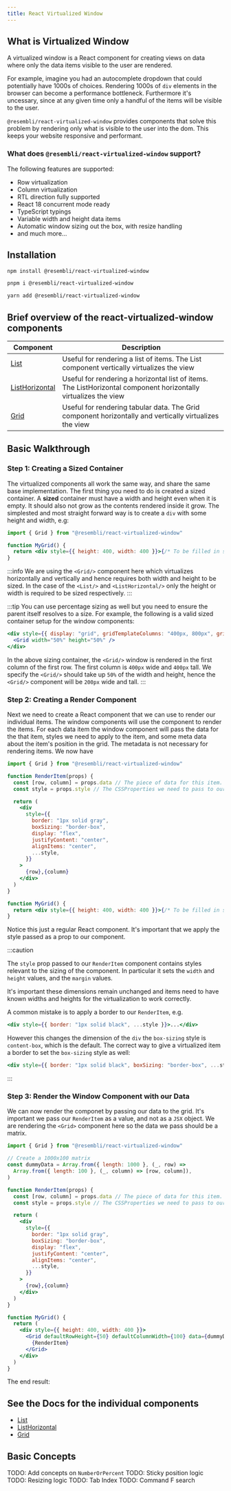 ```yaml
---
title: React Virtualized Window
---
```


## What is Virtualized Window

A virtualized window is a React component for creating views on data where only the data items visible to the user are rendered.

For example, imagine you had an autocomplete dropdown that could potentially have 1000s of choices. Rendering 1000s of `div`
elements in the browser can become a performance bottleneck. Furthermore it's uncessary, since at any given time only a handful of the
items will be visible to the user.

`@resembli/react-virtualized-window` provides components that solve this problem by rendering only what is visible to the user into the dom.
This keeps your website responsive and performant.

### What does `@resembli/react-virtualized-window` support?

The following features are supported:

- Row virtualization
- Column virtualization
- RTL direction fully supported
- React 18 concurrent mode ready
- TypeScript typings
- Variable width and height data items
- Automatic window sizing out the box, with resize handling
- and much more...

## Installation


<Tabs>
<TabItem value="npm" label="npm">

```bash
npm install @resembli/react-virtualized-window
```

</TabItem>
<TabItem value="pnpm" label="pnpm">

```bash
pnpm i @resembli/react-virtualized-window
```

</TabItem>
<TabItem value="yarn" label="yarn">

```bash
yarn add @resembli/react-virtualized-window
```

</TabItem>
</Tabs>

## Brief overview of the react-virtualized-window components

| Component                                                        | Description                                                                                                     |
| ---------------------------------------------------------------- | --------------------------------------------------------------------------------------------------------------- |
| [List](/docs/react-virtualized-window/list)                      | Useful for rendering a list of items. The List component vertically virtualizes the view                        |
| [ListHorizontal](/docs/react-virtualized-window/list-horizontal) | Useful for rendering a horizontal list of items. The ListHorizontal component horizontally virtualizes the view |
| [Grid](/docs/react-virtualized-window/grid)                      | Useful for rendering tabular data. The Grid component horizontally and vertically virtualizes the view          |

## Basic Walkthrough

### Step 1: Creating a Sized Container

The virtualized components all work the same way, and share the same base implementation. The first thing you need to do is created a sized container.
A **sized** container must have a width and height even when it is empty. It should also not grow as the contents rendered inside it grow. The simplested
and most straight forward way is to create a `div` with some height and width, e.g:

```jsx
import { Grid } from "@resembli/react-virtualized-window"

function MyGrid() {
  return <div style={{ height: 400, width: 400 }}>{/* To be filled in soon */}</div>
}
```

:::info
We are using the `<Grid/>` component here which virtualizes horizontally and vertically and hence requires both width and height to be sized.
In the case of the `<List/>` and `<ListHorizontal/>` only the height or width is required to be sized respectively.
:::

:::tip
You can use percentage sizing as well but you need to ensure the parent itself resolves to a size. For example, the following is a valid
sized container setup for the window components:

```jsx
<div style={{ display: "grid", gridTemplateColumns: "400px, 800px", gridTemplateRows: 400 }}>
  <Grid width="50%" height="50%" />
</div>
```

In the above sizing container, the `<Grid/>` window is rendered in the first column of the first row. The first column is `400px` wide and `400px`
tall. We specify the `<Grid/>` should take up `50%` of the width and height, hence the `<Grid/>` component will be `200px` wide
and tall.
:::

### Step 2: Creating a Render Component

Next we need to create a React component that we can use to render our individual items. The window components will use the component to render
the items. For each data item the window component will pass the data for the that item, styles we need to apply to the item, and some meta data
about the item's position in the grid. The metadata is not necessary for rendering items. We now have

```jsx
import { Grid } from "@resembli/react-virtualized-window"

function RenderItem(props) {
  const [row, column] = props.data // The piece of data for this item.
  const style = props.style // The CSSProperties we need to pass to our item

  return (
    <div
      style={{
        border: "1px solid gray",
        boxSizing: "border-box",
        display: "flex",
        justifyContent: "center",
        alignItems: "center",
        ...style,
      }}
    >
      {row},{column}
    </div>
  )
}

function MyGrid() {
  return <div style={{ height: 400, width: 400 }}>{/* To be filled in soon */}</div>
}
```

Notice this just a regular React component. It's important that we apply the style passed as a prop to our component.

:::caution

The `style` prop passed to our `RenderItem` component contains styles relevant to the sizing of the component. In particular
it sets the `width` and `height` values, and the `margin` values.

It's important these dimensions remain unchanged and items need to have known widths and heights for the virtualization to work
correctly.

A common mistake is to apply a border to our `RenderItem`, e.g.

```jsx
<div style={{ border: "1px solid black", ...style }}>...</div>
```

However this changes the dimension of the `div` the `box-sizing` style is `content-box`, which is the default. The correct way to
give a virtualized item a border to set the `box-sizing` style as well:

```jsx
<div style={{ border: "1px solid black", boxSizing: "border-box", ...style }}>...</div>
```

:::

### Step 3: Render the Window Component with our Data

We can now render the componet by passing our data to the grid. It's important we pass our `RenderItem` as a value, and not as a `JSX` object.
We are rendering the `<Grid>` component here so the data we pass should be a matrix.

```jsx
import { Grid } from "@resembli/react-virtualized-window"

// Create a 1000x100 matrix
const dummyData = Array.from({ length: 1000 }, (_, row) =>
  Array.from({ length: 100 }, (_, column) => [row, column]),
)

function RenderItem(props) {
  const [row, column] = props.data // The piece of data for this item.
  const style = props.style // The CSSProperties we need to pass to our item

  return (
    <div
      style={{
        border: "1px solid gray",
        boxSizing: "border-box",
        display: "flex",
        justifyContent: "center",
        alignItems: "center",
        ...style,
      }}
    >
      {row},{column}
    </div>
  )
}

function MyGrid() {
  return (
    <div style={{ height: 400, width: 400 }}>
      <Grid defaultRowHeight={50} defaultColumnWidth={100} data={dummyData}>
        {RenderItem}
      </Grid>
    </div>
  )
}
```

The end result:


<MyGrid />

## See the Docs for the individual components

- [List](./list)
- [ListHorizontal](./list-horizontal)
- [Grid](./grid)

## Basic Concepts

TODO: Add concepts on `NumberOrPercent`
TODO: Sticky position logic
TODO: Resizing logic
TODO: Tab Index
TODO: Command F search
